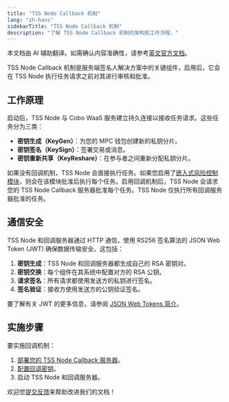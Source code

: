 ```yaml
---
title: "TSS Node Callback 机制"
lang: "zh-hans"
sidebarTitle: "TSS Node Callback 机制"
description: "了解 TSS Node Callback 机制的架构和工作流程。"
---
```

<Note>本文档由 AI 辅助翻译。如需确认内容准确性，请参考[英文官方文档](https://www.cobo.com/developers/v2/guides/overview/introduction)。</Note>

TSS Node Callback 机制是服务端签名人解决方案中的关键组件，启用后，它会在 TSS Node 执行任务请求之前对其进行审核和批准。

## 工作原理

启动后，TSS Node 与 Cobo WaaS 服务建立持久连接以接收任务请求。这些任务分为三类：

- **密钥生成（KeyGen）**：为您的 MPC 钱包创建新的私钥分片。
- **密钥签名（KeySign）**：签署交易或消息。
- **密钥重新共享（KeyReshare）**：在参与者之间重新分配私钥分片。

如果没有回调机制，TSS Node 会直接执行任务。如果您启用了[嵌入式风险控制模块](/v2_cn/guides/mpc-wallets/server-co-signer/embedded-risk-controls)，则会在该模块批准后执行每个任务。启用回调机制后，TSS Node 会请求您的 TSS Node Callback 服务器批准每个任务。TSS Node 仅执行所有回调服务器批准的任务。

## 通信安全

TSS Node 和回调服务器通过 HTTP 通信，使用 RS256 签名算法的 JSON Web Token (JWT) 确保数据传输安全。这包括：

1. **密钥生成**：TSS Node 和回调服务器都生成自己的 RSA 密钥对。
2. **密钥交换**：每个组件在其系统中配置对方的 RSA 公钥。
3. **请求签名**：所有请求都使用发送方的私钥进行签名。
4. **签名验证**：接收方使用发送方的公钥验证签名。

要了解有关 JWT 的更多信息，请参阅 [JSON Web Tokens 简介](https://jwt.io/introduction)。

## 实施步骤

要实施回调机制：

1. [部署您的 TSS Node Callback 服务器](/v2_cn/guides/mpc-wallets/server-co-signer/callback-server-deploy)。
2. [配置回调密钥](/v2_cn/guides/mpc-wallets/server-co-signer/callback-server-configure)。
3. 启动 TSS Node 和回调服务器。

<Tip>欢迎您[提交反馈](https://forms.zohopublic.com/cobo/form/DocumentFeedbackForm/formperma/QvLOhxJv1_JMsJ-1dleZ8Itb_7rzN-LtgvsDdxosoVI)来帮助改进我们的文档！</Tip>